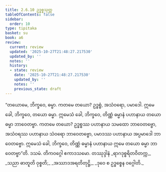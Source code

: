```yaml
---
title: 2.6.10 ဥဒ္ဓစ္စသုတ္တ
tableOfContents: false
sidebar:
  order: 10
type: tipitaka
basket: su
book: a6
review:
  current: review
  updated: '2025-10-27T21:48:27.217530'
  updated_by: ''
  notes: ''
  history:
  - state: review
    date: '2025-10-27T21:48:27.217530'
    updated_by: ''
    notes: ''
    previous_state: draft
---
```



<ReviewStatus review={frontmatter.review} showDetails={true} />

<HypothesisAnnotation frontmatter={frontmatter} />

<DynamicBreadcrumb />

<Division number="116" book="a6" e="ch" v="16" p="390">

<Paragraph number="760" book="a6">
“တယောမေ, ဘိက္ခဝေ, ဓမ္မာ. ကတမေ တယော? ဥဒ္ဓစ္စံ, အသံဝရော, ပမာဒေါ. ဣမေ ခေါ, ဘိက္ခဝေ, တယော ဓမ္မာ. ဣမေသံ ခေါ, ဘိက္ခဝေ, တိဏ္ဏံ ဓမ္မာနံ ပဟာနာယ တယော ဓမ္မာ ဘာဝေတဗ္ဗာ. ကတမေ တယော? ဥဒ္ဓစ္စဿ ပဟာနာယ သမထော ဘာဝေတဗ္ဗော, အသံဝရဿ ပဟာနာယ သံဝရော ဘာဝေတဗ္ဗော, ပမာဒဿ ပဟာနာယ အပ္ပမာဒေါ ဘာဝေတဗ္ဗော. ဣမေသံ ခေါ, ဘိက္ခဝေ, တိဏ္ဏံ ဓမ္မာနံ ပဟာနာယ ဣမေ တယော ဓမ္မာ ဘာဝေတဗ္ဗာ”တိ.

</Paragraph>
</Division>

<Paragraph number="761" type="center" book="a6">
ဒသမံ.



</Paragraph>

<Paragraph number="762" type="center" book="a6">
တိကဝဂ္ဂေါ ဧကာဒသမော.



</Paragraph>

<Paragraph number="763" type="center" book="a6">
တဿုဒ္ဒါနံ


</Paragraph>

<Paragraph number="764" type="verses" book="a6">
_ရာဂဒုစ္စရိတဝိတက္က,_  
_သညာ ဓာတူတိ ဝုစ္စတိ;_  
_အဿာဒအရတိတုဋ္ဌိ,_  
_ဒုဝေ စ ဥဒ္ဓစ္စေန ဝဂ္ဂေါတိ._
</Paragraph>